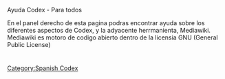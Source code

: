 Ayuda Codex - Para todos

En el panel derecho de esta pagina podras encontrar ayuda sobre los diferentes aspectos de Codex, y la adyacente herrmanienta, Mediawiki. Mediawiki es motoro de codigo abierto dentro de la licensia  GNU (General Public License)


<div style="clear:both; height:10px">
</div>

{{es:Stub}}
{{es:toclist}}

[[Category:Spanish Codex]]